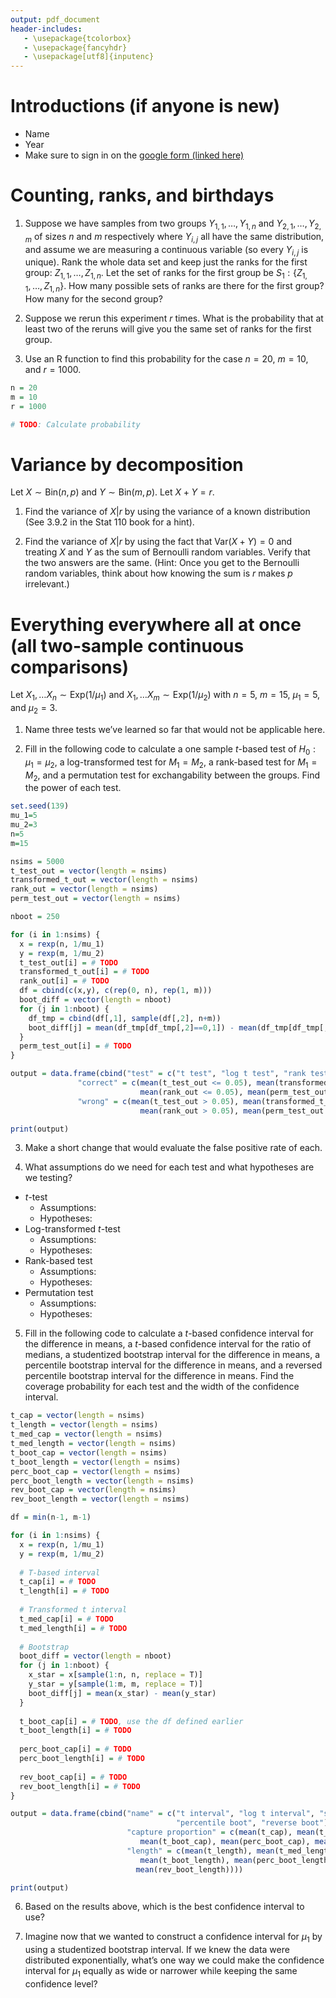 ```yaml
---
output: pdf_document
header-includes:
   - \usepackage{tcolorbox}
   - \usepackage{fancyhdr}
   - \usepackage[utf8]{inputenc}
---
```


\pagestyle{fancy}
\fancyhf{}
\rhead{Will Nickols}
\lhead{Section 3}
\rfoot{Page \thepage}

# Introductions (if anyone is new)
- Name
- Year
- Make sure to sign in on the [google form (linked here)](https://forms.gle/JGvZP8CPUhaefnLT6)

# Counting, ranks, and birthdays

1. Suppose we have samples from two groups $Y_{1,1}, \dots, Y_{1,n}$ and $Y_{2,1},\dots,Y_{2,m}$ of sizes $n$ and $m$ respectively where $Y_{i,j}$ all have the same distribution, and assume we are measuring a continuous variable (so every $Y_{i,j}$ is unique).  Rank the whole data set and keep just the ranks for the first group: $Z_{1,1},\dots,Z_{1,n}$.  Let the set of ranks for the first group be $S_1:\{Z_{1,1},\dots,Z_{1,n}\}$.  How many possible sets of ranks are there for the first group? How many for the second group?

2. Suppose we rerun this experiment $r$ times.  What is the probability that at least two of the reruns will give you the same set of ranks for the first group.

3. Use an R function to find this probability for the case $n=20$, $m=10$, and $r=1000$.
```r
n = 20
m = 10
r = 1000

# TODO: Calculate probability
```

# Variance by decomposition

Let $X\sim\textrm{Bin}(n,p)$ and $Y\sim\textrm{Bin}(m,p)$.  Let $X+Y=r$.

1. Find the variance of $X|r$ by using the variance of a known distribution (See 3.9.2 in the Stat 110 book for a hint).

2. Find the variance of $X|r$ by using the fact that $\textrm{Var}(X+Y)=0$ and treating $X$ and $Y$ as the sum of Bernoulli random variables.  Verify that the two answers are the same.  (Hint: Once you get to the Bernoulli random variables, think about how knowing the sum is $r$ makes $p$ irrelevant.)

# Everything everywhere all at once (all two-sample continuous comparisons)

Let $X_1,\dots X_n\sim \textrm{Exp}(1/\mu_1)$ and $X_1,\dots X_m\sim \textrm{Exp}(1/\mu_2)$ with $n=5$, $m=15$, $\mu_1=5$, and $\mu_2=3$.

1. Name three tests we've learned so far that would not be applicable here.

2. Fill in the following code to calculate a one sample $t$-based test of $H_0:\mu_1=\mu_2$, a log-transformed test for $M_1=M_2$, a rank-based test for $M_1=M_2$, and a permutation test for exchangability between the groups.  Find the power of each test.

```r
set.seed(139)
mu_1=5
mu_2=3
n=5
m=15

nsims = 5000
t_test_out = vector(length = nsims)
transformed_t_out = vector(length = nsims)
rank_out = vector(length = nsims)
perm_test_out = vector(length = nsims)

nboot = 250

for (i in 1:nsims) {
  x = rexp(n, 1/mu_1)
  y = rexp(m, 1/mu_2)
  t_test_out[i] = # TODO
  transformed_t_out[i] = # TODO
  rank_out[i] = # TODO
  df = cbind(c(x,y), c(rep(0, n), rep(1, m)))
  boot_diff = vector(length = nboot)
  for (j in 1:nboot) {
    df_tmp = cbind(df[,1], sample(df[,2], n+m))
    boot_diff[j] = mean(df_tmp[df_tmp[,2]==0,1]) - mean(df_tmp[df_tmp[,2]==1,1])
  }
  perm_test_out[i] = # TODO
}

output = data.frame(cbind("test" = c("t test", "log t test", "rank test", "perm test"),
               "correct" = c(mean(t_test_out <= 0.05), mean(transformed_t_out <= 0.05), 
                             mean(rank_out <= 0.05), mean(perm_test_out <= 0.05)),
               "wrong" = c(mean(t_test_out > 0.05), mean(transformed_t_out > 0.05), 
                             mean(rank_out > 0.05), mean(perm_test_out > 0.05))))

print(output)
```

3. Make a short change that would evaluate the false positive rate of each.

4. What assumptions do we need for each test and what hypotheses are we testing?

- $t$-test
  - Assumptions:
  - Hypotheses:
- Log-transformed $t$-test
  - Assumptions:
  - Hypotheses:
- Rank-based test
  - Assumptions:
  - Hypotheses:
- Permutation test
  - Assumptions:
  - Hypotheses:
  
5. Fill in the following code to calculate a $t$-based confidence interval for the difference in means, a $t$-based confidence interval for the ratio of medians, a studentized bootstrap interval for the difference in means, a percentile bootstrap interval for the difference in means, and a reversed percentile bootstrap interval for the difference in means.  Find the coverage probability for each test and the width of the confidence interval.

```r
t_cap = vector(length = nsims)
t_length = vector(length = nsims)
t_med_cap = vector(length = nsims)
t_med_length = vector(length = nsims)
t_boot_cap = vector(length = nsims)
t_boot_length = vector(length = nsims)
perc_boot_cap = vector(length = nsims)
perc_boot_length = vector(length = nsims)
rev_boot_cap = vector(length = nsims)
rev_boot_length = vector(length = nsims)

df = min(n-1, m-1)

for (i in 1:nsims) {
  x = rexp(n, 1/mu_1)
  y = rexp(m, 1/mu_2)
  
  # T-based interval
  t_cap[i] = # TODO
  t_length[i] = # TODO
  
  # Transformed t interval
  t_med_cap[i] = # TODO
  t_med_length[i] = # TODO
  
  # Bootstrap
  boot_diff = vector(length = nboot)
  for (j in 1:nboot) {
    x_star = x[sample(1:n, n, replace = T)]
    y_star = y[sample(1:m, m, replace = T)]
    boot_diff[j] = mean(x_star) - mean(y_star)
  }
  
  t_boot_cap[i] = # TODO, use the df defined earlier
  t_boot_length[i] = # TODO
  
  perc_boot_cap[i] = # TODO
  perc_boot_length[i] = # TODO
  
  rev_boot_cap[i] = # TODO
  rev_boot_length[i] = # TODO
}

output = data.frame(cbind("name" = c("t interval", "log t interval", "studentized boot", 
                                     "percentile boot", "reverse boot"),
                          "capture proportion" = c(mean(t_cap), mean(t_med_cap), 
                             mean(t_boot_cap), mean(perc_boot_cap), mean(rev_boot_cap)),
                          "length" = c(mean(t_length), mean(t_med_length), 
                             mean(t_boot_length), mean(perc_boot_length),
                            mean(rev_boot_length))))

print(output)
```
6. Based on the results above, which is the best confidence interval to use?

7. Imagine now that we wanted to construct a confidence interval for $\mu_1$ by using a studentized bootstrap interval.  If we knew the data were distributed exponentially, what's one way we could make the confidence interval for $\mu_1$ equally as wide or narrower while keeping the same confidence level?
